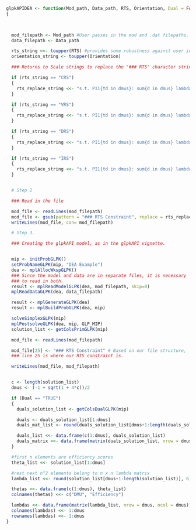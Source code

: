 ```{r}
glpkAPIDEA <- function(Mod_path, Data_path, RTS, Orientation, Dual = FALSE)
{

  

  mod_filepath <- Mod_path #User passes in the mod and .dat filepaths.
  data_filepath <- Data_path

  rts_string <<- toupper(RTS) #provides some robustness against user inputs
  orientation_string <- toupper(Orientation)

  ### Returns to Scale strings to replace the "### RTS" character string in our mod file

  if (rts_string == "CRS")
  {
    rts_replace_string <<- "s.t. PI1{td in dmus}: sum{d in dmus} lambda[d,td] >= 0;"
  }

  if (rts_string == "VRS")
  {
    rts_replace_string <<- "s.t. PI1{td in dmus}: sum{d in dmus} lambda[d,td] = 1;"
  }

  if (rts_string == "DRS")
  {
    rts_replace_string <<- "s.t. PI1{td in dmus}: sum{d in dmus} lambda[d,td] >= 1;"
  }

  if (rts_string == "IRS")
  {
    rts_replace_string <<- "s.t. PI1{td in dmus}: sum{d in dmus} lambda[d,td] <= 1;"
  }


  # Step 2

  ### Read in the file

  mod_file <- readLines(mod_filepath)
  mod_file <- gsub(pattern = "### RTS Constraint", replace = rts_replace_string, x = mod_file)
  writeLines(mod_file, con= mod_filepath)

  # Step 3.

  ### Creating the glpkAPI model, as in the glpkAPI vignette.


  mip <- initProbGLPK()
  setProbNameGLPK(mip, "DEA Example")
  dea <- mplAllocWkspGLPK()
  ### Since the model and data are in separate files, it is necessary
  ### to read in both.
  result <- mplReadModelGLPK(dea, mod_filepath, skip=0)
  mplReadDataGLPK(dea, data_filepath)

  result <- mplGenerateGLPK(dea)
  result <- mplBuildProbGLPK(dea, mip)

  solveSimplexGLPK(mip)
  mplPostsolveGLPK(dea, mip, GLP_MIP)
  solution_list <- getColsPrimGLPK(mip)

  mod_file <- readLines(mod_filepath)

  mod_file[25] <- "### RTS Constraint" # Based on our file structure,
  ### line 25 is where our RTS constraint is.

  writeLines(mod_file, mod_filepath)


  c <- length(solution_list)
  dmus <- (-1 + sqrt(1 + 4*c))/2

  if (Dual == "TRUE")
  {
    duals_solution_list <- getColsDualGLPK(mip)

    duals <- duals_solution_list[1:dmus]
    duals_mat_list <- round(duals_solution_list[dmus+1:length(duals_solution_list)], 6)

    duals_list <<- data.frame(c(1:dmus), duals_solution_list)
    duals_matrix <<- data.frame(matrix(duals_solution_list, nrow = dmus, ncol = dmus))
  }

  #first n elements are efficiency scores
  theta_list <<- solution_list[1:dmus]

  #rest next n^2 elements belong to n x n lambda matrix
  lambda_list <<- round(solution_list[dmus+1:length(solution_list)], 6)

  thetas <<- data.frame(c(1:dmus), theta_list)
  colnames(thetas) <<- c("DMU", "Efficiency")

  lambdas <<- data.frame(matrix(lambda_list, nrow = dmus, ncol = dmus))
  colnames(lambdas) <<- 1:dmus
  rownames(lambdas) <<- 1:dmus
}
```